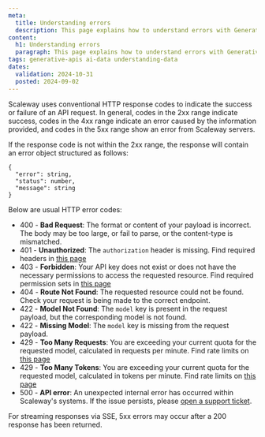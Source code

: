 ```yaml
---
meta:
  title: Understanding errors
  description: This page explains how to understand errors with Generative APIs
content:
  h1: Understanding errors
  paragraph: This page explains how to understand errors with Generative APIs
tags: generative-apis ai-data understanding-data
dates:
  validation: 2024-10-31
  posted: 2024-09-02
---
```


Scaleway uses conventional HTTP response codes to indicate the success or failure of an API request. 
In general, codes in the 2xx range indicate success, codes in the 4xx range indicate an error caused by the information provided, and codes in the 5xx range show an error from Scaleway servers.

If the response code is not within the 2xx range, the response will contain an error object structured as follows:

```
{
  "error": string,
  "status": number,
  "message": string
}
```

Below are usual HTTP error codes:

- 400 - **Bad Request**: The format or content of your payload is incorrect. The body may be too large, or fail to parse, or the content-type is mismatched.
- 401 - **Unauthorized**: The `authorization` header is missing. Find required headers in [this page](/generative-apis/api-cli/using-generative-apis/)
- 403 - **Forbidden**: Your API key does not exist or does not have the necessary permissions to access the requested resource. Find required permission sets in [this page](/generative-apis/api-cli/using-generative-apis/)
- 404 - **Route Not Found**: The requested resource could not be found. Check your request is being made to the correct endpoint.
- 422 - **Model Not Found**: The `model` key is present in the request payload, but the corresponding model is not found.
- 422 - **Missing Model**:  The `model` key is missing from the request payload.
- 429 - **Too Many Requests**: You are exceeding your current quota for the requested model, calculated in requests per minute. Find rate limits on [this page](/generative-apis/reference-content/rate-limits/)
- 429 - **Too Many Tokens**: You are exceeding your current quota for the requested model, calculated in tokens per minute. Find rate limits on [this page](/generative-apis/reference-content/rate-limits/)
- 500 - **API error**: An unexpected internal error has occurred within Scaleway's systems. If the issue persists, please [open a support ticket](https://console.scaleway.com/support/tickets/create).

For streaming responses via SSE, 5xx errors may occur after a 200 response has been returned.